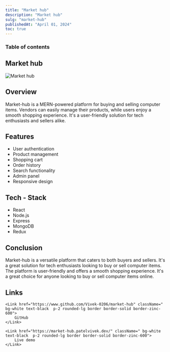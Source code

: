 ```yaml
---
title: "Market hub"
description: "Market hub"
sulg: "market-hub"
publishedAt: "April 01, 2024"
toc: true
---
```


### Table of contents

## Market hub
<div>
<img
    className="rounded mx-auto border border-white"
    src="/projects/market-hub.png"
    width={400}
    height={400}
    alt="Market hub"
/>
</div>

## Overview

Market-hub is a MERN-powered platform for buying and selling computer items. Vendors can easily manage their products, while users enjoy a smooth shopping experience. It's a user-friendly solution for tech enthusiasts and sellers alike.

## Features

- User authentication
- Product management
- Shopping cart
- Order history
- Search functionality
- Admin panel
- Responsive design

## Tech - Stack

- React
- Node.js
- Express
- MongoDB
- Redux

## Conclusion

Market-hub is a versatile platform that caters to both buyers and sellers. It's a great solution for tech enthusiasts looking to buy or sell computer items. The platform is user-friendly and offers a smooth shopping experience. It's a great choice for anyone looking to buy or sell computer items online.

## Links

<div className="flex justify-center gap-5 space-x-4">

    <Link href="https://www.github.com/Vivek-0206/market-hub" className=" bg-white text-black  p-2 rounded-lg border border-solid border-zinc-600">
        GitHub
    </Link>

    <Link href="https://market-hub.patelvivek.dev/" className=" bg-white text-black  p-2 rounded-lg border border-solid border-zinc-600">
        Live demo
    </Link>
</div>
